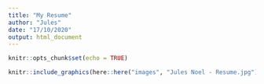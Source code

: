 ```yaml
---
title: "My Resume"
author: "Jules"
date: "17/10/2020"
output: html_document
---
```


```r
knitr::opts_chunk$set(echo = TRUE)
```

```r
knitr::include_graphics(here::here("images", "Jules Noel - Resume.jpg"))
```